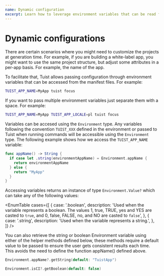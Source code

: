 ```yaml
---
name: Dynamic configuration
excerpt: Learn how to leverage environment variables that can be read from the manifest files.
---
```


# Dynamic configurations

There are certain scenarios where you might need to customize the projects at generation time. For example, if you are building a white-label app, you might want to use the same project structure, but adjust some attributes in a per-app basis. For example, the name of the app.

To facilitate that, Tuist allows passing configuration through environment variables that can be accessed from the manifest files. For example:

```bash
TUIST_APP_NAME=MyApp tuist focus
```

If you want to pass multiple environment variables just separate them with a space. For example: 

```bash
TUIST_APP_NAME=MyApp TUIST_APP_LOCALE=pl tuist focus
```

Variables can be accesed using the `Environment` type. Any variables following the convention `TUIST_XXX` defined in the environment or passed to Tuist when running commands will be accessible using the `Environment` type.
The following example shows how we access the `TUIST_APP_NAME` variable:

```swift
func appName() -> String {
  if case let .string(environmentAppName) = Environment.appName {
    return environmentAppName
  } else {
    return "MyApp"
  }
}
```

Accessing variables returns an instance of type `Environment.Value?` which can take any of the following values:

<EnumTable
  cases={[
    {
      case: '.boolean',
      description:
        'Used when the variable represents a boolean. The values 1, true, TRUE, yes and YES are casted to `true`, and 0, false, FALSE, no, and NO are casted to `false`',
    },
    {
      case: '.string',
      description: 'Used when the variable represents a string.',
    },
  ]}
/>

You can also retrieve the string or boolean Environment variable using either of the helper methods defined below, these methods require a default value to be passed to ensure the user gets consistent results each time. This avoids the need to define the function appName() defined above.

```swift
Environment.appName?.getString(default: "TuistApp")
```

```swift
Environment.isCI?.getBoolean(default: false)
```
